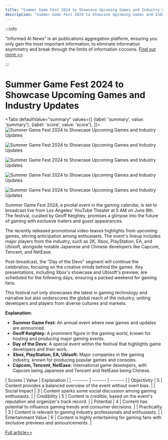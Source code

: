 ```yaml
---
title: "Summer Game Fest 2024 to Showcase Upcoming Games and Industry Updates"
description: "Summer Game Fest 2024 to Showcase Upcoming Games and Industry Updates"
---
```



:::info

"Informed AI News" is an publications aggregation platform, ensuring you only gain the most important information, to eliminate information asymmetry and break through the limits of information cocoons.  [Find out more >>](/)

:::

# Summer Game Fest 2024 to Showcase Upcoming Games and Industry Updates


<Tabs
	defaultValue="summary"
	values={[
	{label: 'summary', value: 'summary'},
	{label: 'score', value: 'score'},
]}>
<TabItem value="summary">
<img
  src="https://image.informedainews.com/2024/06/Vid-EOx-1717382887-0.jpg"
  alt="Summer Game Fest 2024 to Showcase Upcoming Games and Industry Updates"
/>

<img
  src="https://image.informedainews.com/2024/06/Vid-BLg-1717382887-1.jpg"
  alt="Summer Game Fest 2024 to Showcase Upcoming Games and Industry Updates"
/>

<img
  src="https://image.informedainews.com/2024/06/Vid-677-1717382887-2.jpg"
  alt="Summer Game Fest 2024 to Showcase Upcoming Games and Industry Updates"
/>

<img
  src="https://image.informedainews.com/2024/06/Vid-z4k-1717382887-3.jpg"
  alt="Summer Game Fest 2024 to Showcase Upcoming Games and Industry Updates"
/>

<img
  src="https://image.informedainews.com/2024/06/Vid-vgm-1717382887-4.jpg"
  alt="Summer Game Fest 2024 to Showcase Upcoming Games and Industry Updates"
/>



Summer Game Fest 2024, a pivotal event in the gaming calendar, is set to broadcast live from Los Angeles' YouTube Theater at 5 AM on June 8th. The festival, curated by Geoff Keighley, promises a glimpse into the future of gaming with exclusive trailers and guest appearances.

The recently released promotional video teases highlights from upcoming games, stirring anticipation among enthusiasts. The event's lineup includes major players from the industry, such as 2K, Xbox, PlayStation, EA, and Ubisoft, alongside notable Japanese and Chinese developers like Capcom, Tencent, and NetEase.

Post-broadcast, the "Day of the Devs" segment will continue the celebration, focusing on the creative minds behind the games. Key presentations, including Xbox's showcase and Ubisoft's preview, are scheduled for the following days, ensuring a packed weekend for gaming fans.

This festival not only showcases the latest in gaming technology and narrative but also underscores the global reach of the industry, uniting developers and players from diverse cultures and markets.

**Explanation:**
- **Summer Game Fest:** An annual event where new games and updates are announced.
- **Geoff Keighley:** A prominent figure in the gaming world, known for hosting and producing major gaming events.
- **Day of the Devs:** A special event within the festival that highlights game developers and their work.
- **Xbox, PlayStation, EA, Ubisoft:** Major companies in the gaming industry, known for producing popular games and consoles.
- **Capcom, Tencent, NetEase:** International game developers, with Capcom being Japanese and Tencent and NetEase being Chinese.
</TabItem>
<TabItem value="score">
	| Scores     | Value   | Explanation |
	| -------- | ------- | ------- |
	| Objectivity  | 5    | Content provides a balanced overview of the event without overt bias.    |
	| Social Impact | 3     | Content sparks some social discussion among gaming enthusiasts.    |
	| Credibility    | 5    | Content is credible, based on the event's reputation and organizer's track record.    |
	| Potential    | 4    | Content has potential to influence gaming trends and consumer decisions.    |
	| Practicality    | 3    | Content is relevant to gaming industry professionals and enthusiasts.    |
	| Entertainment Value    | 6    | Content is highly entertaining for gaming fans with exclusive previews and announcements.    |
</TabItem>
</Tabs>

[Full article>>](https://www.cnbeta.com.tw/articles/game/1433317.htm)
